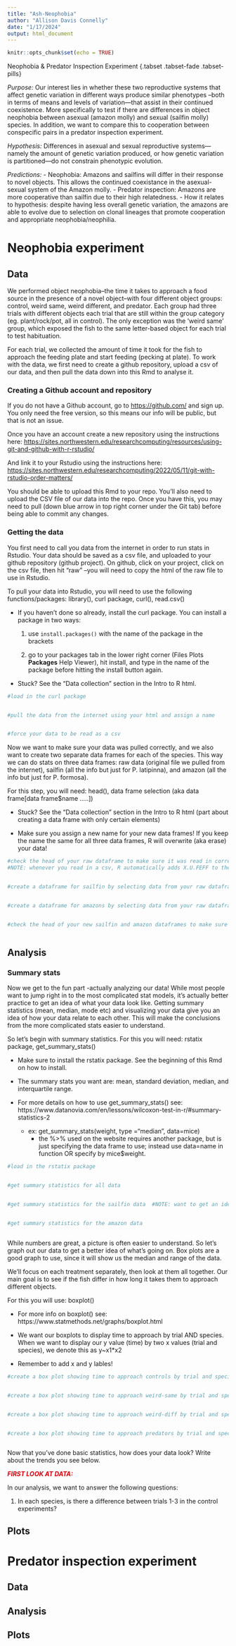 ```yaml
---
title: "Ash-Neophobia"
author: "Allison Davis Connelly"
date: "1/17/2024"
output: html_document
---
```


```r
knitr::opts_chunk$set(echo = TRUE)
```

Neophobia & Predator Inspection Experiment {.tabset .tabset-fade .tabset-pills}

*Purpose:* Our interest lies in whether these two reproductive systems that affect genetic variation in different ways produce similar phenotypes –both in terms of means and levels of variation—that assist in their continued coexistence. More specifically to test if there are differences in object neophobia between asexual (amazon molly) and sexual (sailfin molly) species. In addition, we want to compare this to cooperation between conspecific pairs in a predator inspection experiment.

*Hypothesis:* Differences in asexual and sexual reproductive systems—namely the amount of genetic variation produced, or how genetic variation is partitioned—do not constrain phenotypic evolution.

*Predictions:*
  - Neophobia: Amazons and sailfins will differ in their response to novel objects. This allows the continued coexistance in the asexual-sexual system of the Amazon molly.
  - Predator inspection: Amazons are more cooperative than sailfin due to their high relatedness. 
  - How it relates to hypothesis: despite having less overall genetic variation, the amazons are able to evolve due to selection on clonal lineages that promote cooperation and appropriate neophobia/neophilia.

# Neophobia experiment {.tabset .tabset-fade .tabset-pills}

## Data {.tabset .tabset-fade .tabset-pills}

We performed object neophobia--the time it takes to approach a food source in the presence of a novel object--with four different object groups: control, weird same, weird different, and predator. Each group had three trials with different objects each trial that are still within the group category (eg. plant/rock/pot, all in control). The only exception was the 'weird same' group, which exposed the fish to the same letter-based object for each trial to test habituation.

For each trial, we collected the amount of time it took for the fish to approach the feeding plate and start feeding (pecking at plate). To work with the data, we first need to create a github repository, upload a csv of our data, and then pull the data down into this Rmd to analyse it. 

### Creating a Github account and repository {.tabset .tabset-fade .tabset-pills}

If you do not have a Github account, go to <https://github.com/> and sign up. You only need the free version, so this means our info will be public, but that is not an issue. 

Once you have an account create a new repository using the instructions here: <https://sites.northwestern.edu/researchcomputing/resources/using-git-and-github-with-r-rstudio/>

And link it to your Rstudio using the instructions here: 
<https://sites.northwestern.edu/researchcomputing/2022/05/11/git-with-rstudio-order-matters/>

You should be able to upload this Rmd to your repo. You'll also need to upload the CSV file of our data into the repo. Once you have this, you may need to pull (down blue arrow in top right corner under the Git tab) before being able to commit any changes.


### Getting the data {.tabset .tabset-fade .tabset-pills}

You first need to call you data from the internet in order to run stats in Rstudio. Your data should be saved as a csv file, and uploaded to your github repository (github project). On github, click on your project, click on the csv file, then hit "raw" --you will need to copy the html of the raw file to use in Rstudio.

To pull your data into Rstudio, you will need to use the following functions/packages: library(), curl package, curl(), read.csv()

  * If you haven't done so already, install the curl package. You can install a package in two ways:
      1) use `install.packages()` with the name of the package in the brackets
      
      2) go to your packages tab in the lower right corner (Files Plots **Packages** Help Viewer), hit install, and type in the name of the package before hitting the install button again.
  
  * Stuck? See the "Data collection" section in the Intro to R html.


```r
#load in the curl package


#pull the data from the internet using your html and assign a name


#force your data to be read as a csv


```

Now we want to make sure your data was pulled correctly, and we also want to create two separate data frames for each of the species. This way we can do stats on three data frames: raw data (original file we pulled from the internet), sailfin (all the info but just for P. latipinna), and amazon (all the info but just for P. formosa).

For this step, you will need: head(), data frame selection (aka data frame[data frame$name .....])

  * Stuck? See the "Data collection" section in the Intro to R html (part about creating a data frame with only certain elements)
  
  * Make sure you assign a new name for your new data frames! If you keep the name the same for all three data frames, R will overwrite (aka erase) your data!
  
```r
#check the head of your raw dataframe to make sure it was read in correctly
#NOTE: whenever you read in a csv, R automatically adds X.U.FEFF to the first column. This is normal!


#create a dataframe for sailfin by selecting data from your raw dataframe with P. latipinna as the species.


#create a dataframe for amazons by selecting data from your raw dataframe with P. formosa as the species.


#check the head of your new sailfin and amazon dataframes to make sure it selected correctly.



```

## Analysis {.tabset .tabset-fade .tabset-pills}

### Summary stats {.tabset .tabset-fade .tabset-pills}

Now we get to the fun part -actually analyzing our data! While most people want to jump right in to the most complicated stat models, it's actually better practice to get an idea of what your data look like. Getting summary statistics (mean, median, mode etc) and visualizing your data give you an idea of how your data relate to each other. This will make the conclusions from the more complicated stats easier to understand.

So let's begin with summary statistics. For this you will need: rstatix package, get_summary_stats()

  * Make sure to install the rstatix package. See the beginning of this Rmd on how to install.
  
  * The summary stats you want are: mean, standard deviation, median, and interquartile range.
  
  * For more details on how to use get_summary_stats() see: https://www.datanovia.com/en/lessons/wilcoxon-test-in-r/#summary-statistics-2
  
      + ex: get_summary_stats(weight, type ="median", data=mice)
          + the %>% used on the website requires another package, but is just specifying the data frame to use; instead use data=name in function OR specify by mice$weight.


```r
#load in the rstatix package 


#get summary statistics for all data


#get summary statistics for the sailfin data  #NOTE: want to get an idea of how each species looks, so we'll separate them.


#get summary statistics for the amazon data



```


While numbers are great, a picture is often easier to understand. So let's graph out our data to get a better idea of what's going on. Box plots are a good graph to use, since it will show us the median and range of the data. 

We'll focus on each treatment separately, then look at them all together. Our main goal is to see if the fish differ in how long it takes them to approach different objects.

For this you will use: boxplot()

  * For more info on boxplot() see: https://www.statmethods.net/graphs/boxplot.html
  
  * We want our boxplots to display time to approach by trial AND species. When we want to display our y value (time) by two x values (trial and species), we denote this as y~x1*x2
  
  * Remember to add x and y lables! 


```r
#create a box plot showing time to approach controls by trial and species


#create a box plot showing time to approach weird-same by trial and species


#create a box plot showing time to approach weird-diff by trial and species


#create a box plot showing time to approach predators by trial and species



```


Now that you've done basic statistics, how does your data look? Write about the trends you see below.

<font color="deeporchid4"> ***FIRST LOOK AT DATA:*** </font>


In our analysis, we want to answer the following questions:

1) In each species, is there a difference between trials 1-3 in the control experiments?

## Plots {.tabset .tabset-fade .tabset-pills}


# Predator inspection experiment {.tabset .tabset-fade .tabset-pills}

## Data {.tabset .tabset-fade .tabset-pills}

## Analysis {.tabset .tabset-fade .tabset-pills}

## Plots {.tabset .tabset-fade .tabset-pills}















